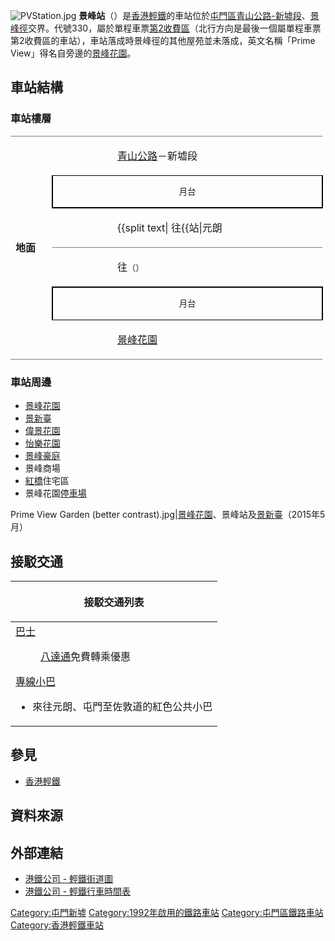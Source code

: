{{noteTA
|1=月台}}
{{Infobox station
|name = 景峰
|eng_name = Prime View
|linecolour={{輕鐵顏色|614}}
|linecolour2={{輕鐵顏色|614P}}
|image = Prime View Stop 2021.jpg
|caption = 景峰站（2021年7月）
|borough = {{HKG}}[[新界|新界]][[屯門區|屯門區]]
|address = [[青山公路#新墟段|青山公路-新墟段]][[景峰花園|景峰花園]]對出
|coordinates = {{Coord|22|24|14.04|N|113|58|46.9|E|display=it|type:railwaystation}}
|elevation = 
|operator = [[香港鐵路有限公司|香港鐵路有限公司]]
|lines = {{香港輕鐵路綫|614}}{{香港輕鐵路綫|614P}}
|distance = 
|platform = 2個[[側式月台|側式月台]]
|tracks = 2條
|connections = 
|farezone = [[輕鐵第2收費區|第2收費區]]
|structure = 地面車站
|hall = 
|depth = 
|levels = 
|interchange = 
|exits = 
|lift = 
|escalator = 
|shop = 
|architect = 
|architectural_style = 
|colour = 
|status = 使用中
|code = 330
|built = 
|opened = 1992年2月2日
|opening = 
|closed = 
|rebuilt = 
|former = 
|passengers = 
|first = {{collapsible list
 |title = 　
 |
{{香港輕鐵路綫|614}}
:往{{站|元朗||輕鐵}}：05:36
:往{{站|屯門碼頭}}：05:40<br />
{{香港輕鐵路綫|614P}}
:往{{站|兆康||輕鐵}}：05:53
:往{{站|屯門碼頭}}：06:00
}}
|last = {{collapsible list
 |title = 　
 |
{{香港輕鐵路綫|614}}
:往{{站|元朗||輕鐵}}：00:54
:往{{站|屯門碼頭}}：00:58<br />
{{香港輕鐵路綫|614P}}
:往{{站|兆康||輕鐵}}：00:46
:往{{站|屯門碼頭}}：01:06
}}
|adjacent = {{Adjacent stations|system=香港輕鐵
|line1=614|left1=新墟|right1=鳳地
|line2=614P|left2=新墟|right2=鳳地}}
|other_services = 
|route_map = {{Routemap|inline=yes|legend=no|map=
uSTRg\uSTRf~~ ~~{{rmr|Licon=U|{{站|鳳地}}}}
uSTR+BSr\uSTR+BSl
uSTR+BSr\uSTR+BSl
uSTRg\uSTRf~~ ~~{{rmr|Licon=D|{{站|新墟}}}}
}}
}}
[[File:PVStation.jpg|thumb]]
'''景峰站'''（{{lang-en|Prime View Stop}}）是[[香港輕鐵|香港輕鐵]]的車站位於[[屯門區|屯門區]][[青山公路#新墟段|青山公路-新墟段]]、[[景峰徑|景峰徑]]交界。代號330，屬於單程車票[[輕鐵第2收費區|第2收費區]]（北行方向是最後一個屬單程車票第2收費區的車站），車站落成時景峰徑的其他屋苑並未落成，英文名稱「Prime View」得名自旁邊的[[景峰花園|景峰花園]]。

==車站結構==
===車站樓層===
{|cellspacing=0 cellpadding=3
|-
|style="border-bottom:solid 1px gray;border-top:solid 1px gray;" width=50 rowspan=7 valign=top|'''地面'''
|style="border-top:solid 1px gray;" width=80|{{出}}
|style="border-top:solid 1px gray;" width=320|[[青山公路|青山公路]]－新墟段
|-
|style="border-top:solid 1px black;border-right:solid 2px black;border-left:solid 2px black;border-bottom:solid 2px black;font-size:smaller;" colspan=2  align=center|月台
|-
|style="border-bottom:solid 1px gray;"|
|style="border-bottom:solid 1px gray;"|{{split text|{{月台編號|LR|1}} {{香港輕鐵路綫|614}} 往{{站|元朗||輕鐵}} {{!}} {{香港輕鐵路綫|614P}} 往{{站|兆康||輕鐵}}<small>（{{站|鳳地}}）</small>|{{arrow|R}}}}
|-
|{{arrow|L}}
|{{月台編號|LR|2}} {{香港輕鐵路綫|614}}{{香港輕鐵路綫|614P}} 往{{站|屯門碼頭}}<small>（{{站|新墟}}）</small>
|-
|style="border-top:solid 2px black;border-right:solid 2px black;border-left:solid 2px black;border-bottom:solid 1px black;font-size:smaller;" colspan=2 align=center|月台
|-
|style="border-bottom:solid 1px gray;"|{{出}}
|style="border-bottom:solid 1px gray;"|[[景峰花園|景峰花園]]
|}

===車站周邊===
*[[景峰花園|景峰花園]]
*[[景新臺|景新臺]]
*[[偉景花園_(屯門)|偉景花園]]
*[[怡樂花園|怡樂花園]]
*[[景峰豪庭|景峰豪庭]]
*景峰商場
*[[紅橋_(香港)|紅橋]]住宅區
*景峰花園[[停車場|停車場]]
<gallery>
Prime View Garden (better contrast).jpg|[[景峰花園|景峰花園]]、景峰站及[[景新臺|景新臺]]（2015年5月）
</gallery>

==接駁交通==
{| class="mw-collapsible mw-collapsed wikitable" style="background:white; margin: 0 auto; width: auto;" 
! 接駁交通列表
|-
|
;[[香港巴士|巴士]]
{{港鐵巴士簡單列表|K51}}
:[[八達通|八達通]]免費轉乘優惠
{{九龍新界巴士簡單列表|53|62X|67M|67X|258P|261|267X}}
{{大嶼山巴士簡單列表|A33X}}
{{過海隧道巴士簡單列表|960S}}
;[[香港小巴|專線小巴]]
{{新界專線小巴簡單列表|46|46A}}
*來往元朗、屯門至佐敦道的紅色公共小巴
|}

==參見==
*[[香港輕鐵|香港輕鐵]]

==資料來源==
{{reflist|2}}

==外部連結==
{{commonscat|Prime View Stop|景峰站}}
*[http://www.mtr.com.hk/archive/ch/services/maps/06.gif 港鐵公司 - 輕鐵街道圖] {{Wayback|url=http://www.mtr.com.hk/archive/ch/services/maps/06.gif |date=20160304124426 }}
*[http://www.mtr.com.hk/chi/lr_bus/schedule/schedule_index.html 港鐵公司 - 輕鐵行車時間表] {{Wayback|url=http://www.mtr.com.hk/chi/lr_bus/schedule/schedule_index.html |date=20081029002605 }}

{{香港輕鐵614綫}}
{{香港輕鐵614P綫}}
{{港鐵車站|LRT}}

[[Category:屯門新墟|Category:屯門新墟]]
[[Category:1992年啟用的鐵路車站|Category:1992年啟用的鐵路車站]]
[[Category:屯門區鐵路車站|Category:屯門區鐵路車站]]
[[Category:香港輕鐵車站|Category:香港輕鐵車站]]